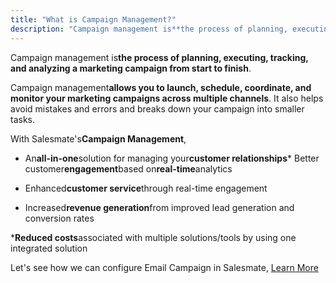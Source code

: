 ```yaml
---
title: "What is Campaign Management?"
description: "Campaign management is**the process of planning, executing, tracking, and analyzing a marketing campaign from start to finish**."
---
```


Campaign management is**the process of planning, executing, tracking, and analyzing a marketing campaign from start to finish**.

Campaign management**allows you to launch, schedule, coordinate, and monitor your marketing campaigns across multiple channels**. It also helps avoid mistakes and errors and breaks down your campaign into smaller tasks.

With Salesmate's**Campaign Management**,


*   An**all-in-one**solution for managing your**customer relationships***   Better customer**engagement**based on**real-time**analytics

*   Enhanced**customer service**through real-time engagement

*   Increased**revenue generation**from improved lead generation and conversion rates

***Reduced costs**associated with multiple solutions/tools by using one integrated solution

Let's see how we can configure Email Campaign in Salesmate, [Learn More](https://support.salesmate.io/hc/en-us/articles/19840698098329)
